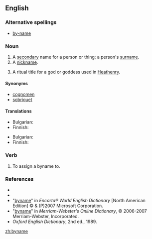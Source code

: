 ==English==

===Alternative spellings===
*[[by-name]]

===Noun===
{{en-noun}}

# A [[secondary]] name for a person or thing; a person's [[surname]].
# A [[nickname]].
# {{context|paganism}} A ritual title for a god or goddess used in  [[Heathenry]].


====Synonyms====
*[[cognomen]]
*[[sobriquet]]

====Translations====
{{trans-top|surname}}
* Bulgarian: {{t-|bg|презиме|n|sc=Cyrl}}
* Finnish: {{t+|fi|sukunimi}}
{{trans-mid}}
{{trans-bottom}}

{{trans-top|nickname}}
* Bulgarian: {{t|bg|прякор|m|sc=Cyrl}}
* Finnish: {{t-|fi|liikanimi}}
{{trans-mid}}
{{trans-bottom}}

===Verb===
{{en-verb|bynam|es}}

# {{context|transitive|archaic}} To assign a byname to.

===References===
*{{R:Webster 1913}}
*{{R:Dictionary.com}}
*"[http://encarta.msn.com/dictionary_/byname.html byname]" in ''Encarta® World English Dictionary'' [North American Edition] © & (P)2007 Microsoft Corporation.
*"[http://www.m-w.com/cgi-bin/dictionary?book=Dictionary&va=byname byname]" in ''Merriam-Webster's Online Dictionary'', © 2006-2007 Merriam-Webster, Incorporated.
*''Oxford English Dictionary'', 2nd ed., 1989.

[[zh:byname]]